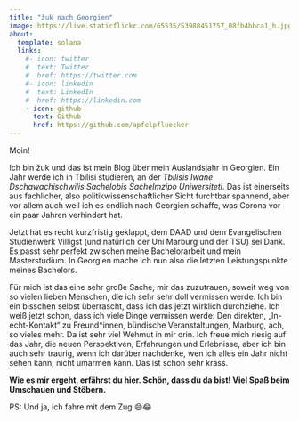 ```yaml
---
title: "žuk nach Georgien"
image: https://live.staticflickr.com/65535/53988451757_08fb4bbca1_h.jpg
about:
  template: solana
  links:
    #- icon: twitter
    #  text: Twitter
    #  href: https://twitter.com
    #- icon: linkedin
    #  text: LinkedIn
    #  href: https://linkedin.com
    - icon: github
      text: Github
      href: https://github.com/apfelpfluecker
---
```


Moin!

Ich bin žuk und das ist mein Blog über mein Auslandsjahr in Georgien. Ein Jahr werde ich in Tbilisi studieren, an der *Tbilisis Iwane Dschawachischwilis Sachelobis Sachelmzipo Uniwersiteti*. Das ist einerseits aus fachlicher, also politikwissenschaftlicher Sicht furchtbar spannend, aber vor allem auch weil ich es endlich nach Georgien schaffe, was Corona vor ein paar Jahren verhindert hat.

Jetzt hat es recht kurzfristig geklappt, dem DAAD und dem Evangelischen Studienwerk Villigst (und natürlich der Uni Marburg und der TSU) sei Dank. Es passt sehr perfekt zwischen meine Bachelorarbeit und mein Masterstudium. In Georgien mache ich nun also die letzten Leistungspunkte meines Bachelors.

Für mich ist das eine sehr große Sache, mir das zuzutrauen, soweit weg von so vielen lieben Menschen, die ich sehr sehr doll vermissen werde. Ich bin ein bisschen selbst überrascht, dass ich das jetzt wirklich durchziehe. Ich weiß jetzt schon, dass ich viele Dinge vermissen werde: Den direkten, „In-echt-Kontakt“ zu Freund\*innen, bündische Veranstaltungen, Marburg, ach, so vieles mehr. Da ist sehr viel Wehmut in mir drin. Ich freue mich riesig auf das Jahr, die neuen Perspektiven, Erfahrungen und Erlebnisse, aber ich bin auch sehr traurig, wenn ich darüber nachdenke, wen ich alles ein Jahr nicht sehen kann, nicht umarmen kann. Das ist schon sehr krass.

**Wie es mir ergeht, erfährst du hier. Schön, dass du da bist! Viel Spaß beim Umschauen und Stöbern.**

PS: Und ja, ich fahre mit dem Zug 😅😂
